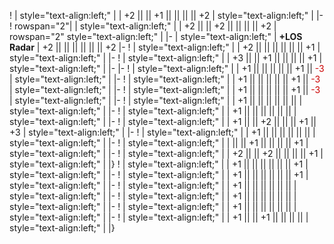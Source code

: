 {{Ship/EquipmentBonuses|Kai Ni|class=<includeonly>mw-collapsed</includeonly>}}
! {{RedGunHeavy}}{{EquipmentLink|35.6cm Twin Gun Mount (Dazzle Camouflage)}}
| style="text-align:left;" | 
| +2 || || +1 || || || || +2
| style="text-align:left;" | 
|-
! rowspan="2"|{{RedGunHeavy}}{{EquipmentLink|35.6cm Triple Gun Mount Kai (Dazzle Camouflage)}}
| style="text-align:left;" | 
| +2 || || +2 || || || || +2
| rowspan="2" style="text-align:left;" | 
|-
| style="text-align:left;" | '''+LOS Radar'''
| +2 || || || || || || +2
|-
! {{RedGunHeavy}}{{EquipmentLink|35.6cm Twin Gun Mount Kai}}
| style="text-align:left;" | 
| +2 || || || || || || +1
| style="text-align:left;" | 
|-
! {{RedGunHeavy}}{{EquipmentLink|35.6cm Twin Gun Mount Kai Ni}}
| style="text-align:left;" | 
| +3 || || +1 || || || || +1
| style="text-align:left;" | 
|-
{{Ship/EquipmentBonuses/Header}}
|-
! {{RedGunHeavy}}{{EquipmentLink|16inch Mk.I Triple Gun Mount}}
| style="text-align:left;" | 
| +1 || || || || || +1 || <font color=#CC0000>-3</font>
| style="text-align:left;" | 
|-
! {{RedGunHeavy}}{{EquipmentLink|16inch Mk.I Triple Gun Mount + AFCT Kai}}
| style="text-align:left;" | 
| +1 || || || || || +1 || <font color=#CC0000>-3</font>
| style="text-align:left;" | 
|-
! {{RedGunHeavy}}{{EquipmentLink|16inch Mk.I Triple Gun Mount Kai + FCR Type 284}}
| style="text-align:left;" | 
| +1 || || || || || +1 || <font color=#CC0000>-3</font>
| style="text-align:left;" | 
|-
! {{RedGunHeavy}}{{EquipmentLink|16inch Triple Gun Mount Mk.6 mod.2}}
| style="text-align:left;" |
| +1 || || || || || ||
| style="text-align:left;" | 
|-
! {{RedGunHeavy}}{{EquipmentLink|16inch Triple Gun Mount Mk.6 + GFCS}}
| style="text-align:left;" |
| +1 || || || || || ||
| style="text-align:left;" | 
{{Ship/EquipmentBonuses/Header}}
|-
! {{Radar}}{{EquipmentLink|Type 13 Air Radar Kai}}
| style="text-align:left;" | 
| +1 || || +2 || || || +1 || +3
| style="text-align:left;" | 
|-
! {{RedAmmo}}{{EquipmentLink|Type 1 Armor Piercing Shell Kai}}
| style="text-align:left;" | 
| +1 || || || || || || 
| style="text-align:left;" | 
|-
! {{GreenAmmo}}{{EquipmentLink|Type 3 Shell}}
| style="text-align:left;" | 
| || || +1 || || || || +1
| style="text-align:left;" | 
|-
! {{GreenAmmo}}{{EquipmentLink|Type 3 Shell Kai}}
| style="text-align:left;" | 
| +2 || || +2 || || || || +1
| style="text-align:left;" | 
|}
{{Ship/EquipmentBonuses|class=<includeonly>mw-collapsed</includeonly>}}
! {{RedGunHeavy}}{{EquipmentLink|35.6cm Twin Gun Mount Kai}}
| style="text-align:left;" | 
| +1 || || || || || || +1
| style="text-align:left;" | 
|-
! {{RedGunHeavy}}{{EquipmentLink|35.6cm Twin Gun Mount Kai Ni}}
| style="text-align:left;" | 
| +1 || || || || || || +1
| style="text-align:left;" | 
|-
! {{RedGunHeavy}}{{EquipmentLink|16inch Triple Gun Mount Mk.6 mod.2}}
| style="text-align:left;" |
| +1 || || || || || ||
| style="text-align:left;" | 
|-
! {{RedGunHeavy}}{{EquipmentLink|16inch Triple Gun Mount Mk.6 + GFCS}}
| style="text-align:left;" |
| +1 || || || || || ||
| style="text-align:left;" | 
|-
! {{RedAmmo}}{{EquipmentLink|Type 1 Armor Piercing Shell Kai}}
| style="text-align:left;" | 
| +1 || || || || || || 
| style="text-align:left;" | 
|-
! {{GreenAmmo}}{{EquipmentLink|Type 3 Shell Kai}}
| style="text-align:left;" | 
| +1 || || +1 || || || ||
| style="text-align:left;" | 
|}